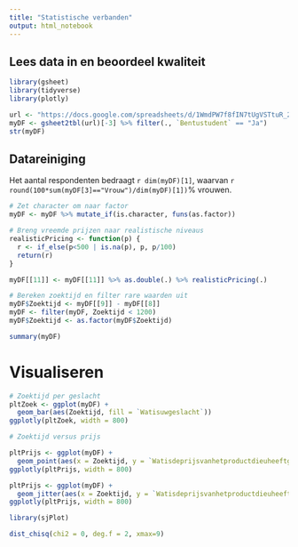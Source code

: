 ```yaml
---
title: "Statistische verbanden"
output: html_notebook
---
```


## Lees data in en beoordeel kwaliteit

```r
library(gsheet)
library(tidyverse)
library(plotly)

url <- "https://docs.google.com/spreadsheets/d/1WmdPW7f8fIN7tUgVSTtuR_2pwOkk8S_6ujI33MWZ0TI/edit?usp=sharing"
myDF <- gsheet2tbl(url)[-3] %>% filter(., `Bentustudent` == "Ja")
str(myDF)
```

## Datareiniging
Het aantal respondenten bedraagt `r dim(myDF)[1]`, waarvan `r round(100*sum(myDF[3]=="Vrouw")/dim(myDF)[1])`% vrouwen.

```r
# Zet character om naar factor
myDF <- myDF %>% mutate_if(is.character, funs(as.factor))

# Breng vreemde prijzen naar realistische niveaus
realisticPricing <- function(p) {
  r <- if_else(p<500 | is.na(p), p, p/100)
  return(r)
}

myDF[[11]] <- myDF[[11]] %>% as.double(.) %>% realisticPricing(.)

# Bereken zoektijd en filter rare waarden uit
myDF$Zoektijd <- myDF[[9]] - myDF[[8]]
myDF <- filter(myDF, Zoektijd < 1200)
myDF$Zoektijd <- as.factor(myDF$Zoektijd)

summary(myDF)
```

# Visualiseren

```r
# Zoektijd per geslacht
pltZoek <- ggplot(myDF) +
  geom_bar(aes(Zoektijd, fill = `Watisuwgeslacht`))
ggplotly(pltZoek, width = 800)

# Zoektijd versus prijs

pltPrijs <- ggplot(myDF) +
  geom_point(aes(x = Zoektijd, y = `Watisdeprijsvanhetproductdieuheeftgevonden`, color = `Watisuwgeslacht`))
ggplotly(pltPrijs, width = 800)

pltPrijs <- ggplot(myDF) +
  geom_jitter(aes(x = Zoektijd, y = `Watisdeprijsvanhetproductdieuheeftgevonden`, color = `Watisuwgeslacht`), width = 0.20)
ggplotly(pltPrijs, width = 800)
```

```r
library(sjPlot)

dist_chisq(chi2 = 0, deg.f = 2, xmax=9)
```

